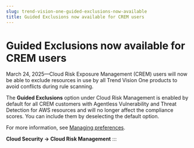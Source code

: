 ```yaml
---
slug: trend-vision-one-guided-exclusions-now-available
title: Guided Exclusions now available for CREM users
---
```

# Guided Exclusions now available for CREM users

March 24, 2025—Cloud Risk Exposure Management (CREM) users will now be able to exclude resources in use by all Trend Vision One products to avoid conflicts during rule scanning.

The **Guided Exclusions** option under Cloud Risk Management is enabled by default for all CREM customers with Agentless Vulnerability and Threat Detection for AWS resources and will no longer affect the compliance scores. You can include them by deselecting the default option.

For more information, see [Managing preferences](managing-preferences.mdx).

**Cloud Security → Cloud Risk Management**
:::
